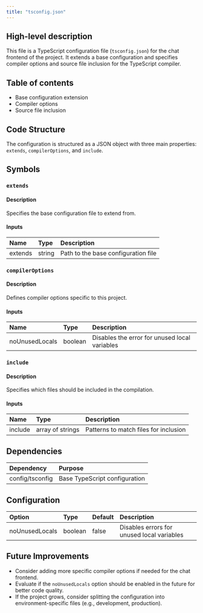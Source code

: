 ```yaml
---
title: "tsconfig.json"
---
```


## High-level description
This file is a TypeScript configuration file (`tsconfig.json`) for the chat frontend of the project. It extends a base configuration and specifies compiler options and source file inclusion for the TypeScript compiler.

## Table of contents
- Base configuration extension
- Compiler options
- Source file inclusion

## Code Structure
The configuration is structured as a JSON object with three main properties: `extends`, `compilerOptions`, and `include`.

## Symbols

### `extends`
#### Description
Specifies the base configuration file to extend from.

#### Inputs
| Name | Type | Description |
|:-----|:-----|:------------|
| extends | string | Path to the base configuration file |

### `compilerOptions`
#### Description
Defines compiler options specific to this project.

#### Inputs
| Name | Type | Description |
|:-----|:-----|:------------|
| noUnusedLocals | boolean | Disables the error for unused local variables |

### `include`
#### Description
Specifies which files should be included in the compilation.

#### Inputs
| Name | Type | Description |
|:-----|:-----|:------------|
| include | array of strings | Patterns to match files for inclusion |

## Dependencies
| Dependency | Purpose |
|:-----------|:--------|
| config/tsconfig | Base TypeScript configuration |

## Configuration
| Option | Type | Default | Description |
|:-------|:-----|:--------|:------------|
| noUnusedLocals | boolean | false | Disables errors for unused local variables |

## Future Improvements
- Consider adding more specific compiler options if needed for the chat frontend.
- Evaluate if the `noUnusedLocals` option should be enabled in the future for better code quality.
- If the project grows, consider splitting the configuration into environment-specific files (e.g., development, production).